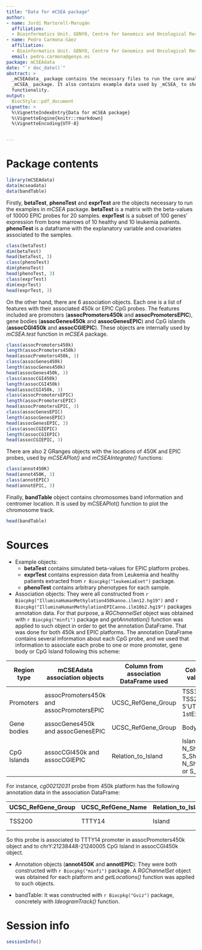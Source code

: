 ```yaml
---
title: "Data for mCSEA package"
author:
- name: Jordi Martorell-Marugán
  affiliation:
  - Bioinformatics Unit. GENYO, Centre for Genomics and Oncological Research
- name: Pedro Carmona-Sáez
  affiliation:
  - Bioinformatics Unit. GENYO, Centre for Genomics and Oncological Research
  email: pedro.carmona@genyo.es
package: mCSEAdata
date: "`r doc_date()`"
abstract: >
  _mCSEAdata_ package contains the necessary files to run the core analysis in 
  _mCSEA_ package. It also contains example data used by _mCSEA_ to show it's 
  functionality.
output:
  BiocStyle::pdf_document
vignette: >
  %\VignetteIndexEntry{Data for mCSEA package}
  %\VignetteEngine{knitr::rmarkdown}
  %\VignetteEncoding{UTF-8}


---
```



# Package contents

```r
library(mCSEAdata)
data(mcseadata)
data(bandTable)
```

Firstly, **betaTest**, **phenoTest** and **exprTest** are the objects necessary 
to run the 
examples in _mCSEA_ package. **betaTest** is a matrix with the beta-values 
of 10000 EPIC probes for 20 samples. **exprTest** is a subset of 100 genes' 
expression from bone marrows of 10 healthy and 10 leukemia patients. 
**phenoTest** is a dataframe with the 
explanatory variable and covariates associated to the samples.

```r
class(betaTest)
dim(betaTest)
head(betaTest, 3)
class(phenoTest)
dim(phenoTest)
head(phenoTest, 3)
class(exprTest)
dim(exprTest)
head(exprTest, 3)
```




On the other hand, there are 6 association objects. Each one is a list of 
features with their associated 450k or EPIC CpG probes. The features included 
are promoters (**assocPromoters450k** and **assocPromotersEPIC**), gene bodies 
(**assocGenes450k** and **assocGenesEPIC**) and CpG islands (**assocCGI450k** 
and **assocCGIEPIC**). These objects are internally used by _mCSEA.test_ 
function in _mCSEA_ package.

```r
class(assocPromoters450k)
length(assocPromoters450k)
head(assocPromoters450k, 3)
class(assocGenes450k)
length(assocGenes450k)
head(assocGenes450k, 3)
class(assocCGI450k)
length(assocCGI450k)
head(assocCGI450k, 3)
class(assocPromotersEPIC)
length(assocPromotersEPIC)
head(assocPromotersEPIC, 3)
class(assocGenesEPIC)
length(assocGenesEPIC)
head(assocGenesEPIC, 3)
class(assocCGIEPIC)
length(assocCGIEPIC)
head(assocCGIEPIC, 3)
```


There are also 2 GRanges objects with the locations of 450K and EPIC probes, 
used by _mCSEAPlot()_ and _mCSEAIntegrate()_ functions:
```r
class(annot450K)
head(annot450K, 3)
class(annotEPIC)
head(annotEPIC, 3)
```

Finally, **bandTable** object contains chromosomes band information and 
centromer location. It is used by mCSEAPlot() function to plot the chromosome 
track.

```r
head(bandTable)
```

# Sources
* Example objects:
    + **betaTest** contains simulated beta-values for EPIC platform probes.
    + **exprTest** contains expression data from Leukemia and healthy patients 
extracted from `r Biocpkg("leukemiaEset")` package.
    + **phenoTest** contains arbitrary phenotypes for each sample.
    
* Association objects: They were all constructed from 
`r Biocpkg("IlluminaHumanMethylation450kanno.ilmn12.hg19")` and 
`r Biocpkg("IlluminaHumanMethylationEPICanno.ilm10b2.hg19")` 
packages annotation data. For that purpose, a _RGChannelSet_ object was
obtained with `r Biocpkg("minfi")` package and 
_getAnnotation()_ function 
was applied to such object in order to get the annotation DataFrame. That was 
done for both 450k and EPIC platforms. The annotation DataFrame contains 
several information about each CpG probe, and we used that information to 
associate each probe to one or more promoter, gene body or CpG Island 
following this scheme:

Region type | mCSEAdata association objects | Column from association DataFrame used | Column values | Feature name column
----------- | ----------------------------- | -------------------------------------- | ------------- | -------------------
Promoters | assocPromoters450k and assocPromotersEPIC | UCSC_RefGene_Group | TSS1500, TSS200, 5'UTR or 1stExon | UCSC_RefGene_Name
Gene bodies | assocGenes450k and assocGenesEPIC | UCSC_RefGene_Group | Body | UCSC_RefGene_Name
CpG Islands | assocCGI450k and assocCGIEPIC | Relation_to_Island | Island, N_Shore, S_Shore, N_Shelf or S_Shelf | Islands_Name

For instance, _cg00212031_ probe from 450k platform has the following 
annotation data in the association DataFrame:

UCSC_RefGene_Group | UCSC_RefGene_Name | Relation_to_Island | Islands_Name
------------------ | ----------------- | ------------------ | ------------
TSS200 | TTTY14 | Island | chrY:21238448-21240005

So this probe is associated to TTTY14 promoter in assocPromoters450k object 
and to chrY:21238448-21240005 CpG Island in assocCGI450k object.

* Annotation objects (**annot450K** and **annotEPIC**): They were both 
constructed with `r Biocpkg("minfi")` package. A _RGChannelSet_ object was
obtained for each platform and _getLocations()_ function 
was applied to such objects.

* bandTable: It was constructed with `r Biocpkg("Gviz")` package, concretely 
with _IdeogramTrack()_ function.


# Session info
```r
sessionInfo()
```
